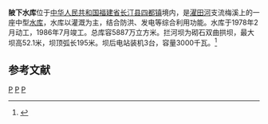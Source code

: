 {{Infobox Reservoir 
|name = 陂下水库
|nickname = 
|image = 
|image_caption = 
|pushpin_map =  China Fujian
|pushpin_map_caption = 陂下水库在福建的位置
|code =BGD58101223
|class = 中型
|location_of_reservoir = [[福建省|福建省]][[长汀县|长汀县]][[四都镇_(长汀县)|四都镇]]
|location_of_dam = 
|inflow = 
|outflow =梅溪 
|catchment_area = 166
|reservoir_area = 
|mean_depth =
|maximum_depth = 
|flood_level = 
|normal_water_level = 
|dead_water_level = 
|water_quality = 
|island = 
|maximum_storage_capacity = 
|normal_storage_capacity = 
|dead_storage_capacity = 
|type_of_dam = 砌石双曲拱坝
|elevation_of_dam = 
|height_of_dam = 52.1
|length_of_dam = 195
|width_of_dam = 
|installed_capacity =3000千瓦
|irrigated_area =
|start = 1978年2月
|complete = 1986年7月
|cost = 
|emigrate = 617
|latd = 25
|latm = 39
|lats = 45
|latNS = N
|longd = 116
|longm = 09
|longs = 57
|longEW = E
|website = 
|footnotes = 
}}
'''陂下水库'''位于[[中华人民共和国|中华人民共和国]][[福建省|福建省]][[长汀县|长汀县]][[四都镇_(长汀县)|四都镇]]境内，是[[濯田河|濯田河]]支流梅溪上的一座中型[[水库|水库]]，水库以灌溉为主，结合防洪、发电等综合利用功能。水库于1978年2月动工，1986年7月竣工。总库容5887万立方米。拦河坝为砌石双曲拱坝，最大坝高52.1米，坝顶弧长195米。坝后电站装机3台，容量3000千瓦。<ref name="中国河湖大典">{{cite book |author=《[[中国河湖大典|中国河湖大典]]》编纂委员会 |title=《中国河湖大典·珠江卷》 |year=2013年1月 |publisher=中国水利水电出版社 |location=北京 |pages=342页|isbn= 978-7-5170-0561-2 }}</ref>

== 参考文献 ==
{{Reflist}}


[[Category:福建水库|P]]
[[Category:1986年完工建築物|P]]
[[Category:长汀县|P]]